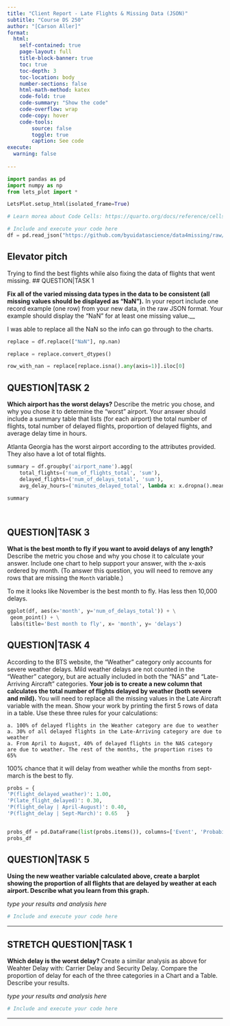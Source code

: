 ```yaml
---
title: "Client Report - Late Flights & Missing Data (JSON)"
subtitle: "Course DS 250"
author: "[Carson Aller]"
format:
  html:
    self-contained: true
    page-layout: full
    title-block-banner: true
    toc: true
    toc-depth: 3
    toc-location: body
    number-sections: false
    html-math-method: katex
    code-fold: true
    code-summary: "Show the code"
    code-overflow: wrap
    code-copy: hover
    code-tools:
        source: false
        toggle: true
        caption: See code
execute: 
  warning: false
    
---
```


```python
import pandas as pd
import numpy as np
from lets_plot import *

LetsPlot.setup_html(isolated_frame=True)
```


```python
# Learn morea about Code Cells: https://quarto.org/docs/reference/cells/cells-jupyter.html

# Include and execute your code here
df = pd.read_json("https://github.com/byuidatascience/data4missing/raw/master/data-raw/flights_missing/flights_missing.json")
```

## Elevator pitch

Trying to find the best flights while also fixing the data of flights that went missing. 
## QUESTION|TASK 1

__Fix all of the varied missing data types in the data to be consistent (all missing values should be displayed as “NaN”).__ In your report include one record example (one row) from your new data, in the raw JSON format. Your example should display the "NaN" for at least one missing value.__  

I was able to replace all the NaN so the info can go through to the charts. 

```python
replace = df.replace(["NaN"], np.nan)

replace = replace.convert_dtypes()

row_with_nan = replace[replace.isna().any(axis=1)].iloc[0]

```


## QUESTION|TASK 2

__Which airport has the worst delays?__ Describe the metric you chose, and why you chose it to determine the “worst” airport. Your answer should include a summary table that lists (for each airport) the total number of flights, total number of delayed flights, proportion of delayed flights, and average delay time in hours.   

Atlanta Georgia has the worst airport according to the attributes provided. They also have a lot of total flights. 

```python

summary = df.groupby('airport_name').agg(
    total_flights=('num_of_flights_total', 'sum'), 
    delayed_flights=('num_of_delays_total', 'sum'),   
    avg_delay_hours=('minutes_delayed_total', lambda x: x.dropna().mean() / 60)).reset_index()

summary
    
   
```



## QUESTION|TASK 3

__What is the best month to fly if you want to avoid delays of any length?__ Describe the metric you chose and why you chose it to calculate your answer. Include one chart to help support your answer, with the x-axis ordered by month. (To answer this question, you will need to remove any rows that are missing the `Month` variable.)  

To me it looks like November is the best month to fly. Has less then 10,000 delays. 

```python

ggplot(df, aes(x='month', y='num_of_delays_total')) + \
 geom_point() + \
 labs(title='Best month to fly', x= 'month', y= 'delays')

```



## QUESTION|TASK 4

According to the BTS website, the “Weather” category only accounts for severe weather delays. Mild weather delays are not counted in the “Weather” category, but are actually included in both the “NAS” and “Late-Arriving Aircraft” categories. __Your job is to create a new column that calculates the total number of flights delayed by weather (both severe and mild).__ You will need to replace all the missing values in the Late Aircraft variable with the mean. Show your work by printing the first 5 rows of data in a table. Use these three rules for your calculations:  

    a. 100% of delayed flights in the Weather category are due to weather  
    a. 30% of all delayed flights in the Late-Arriving category are due to weather  
    a. From April to August, 40% of delayed flights in the NAS category are due to weather. The rest of the months, the proportion rises to 65%    

100% chance that it will delay from weather while the months from sept-march is the best to fly. 

```python

probs = {
'P(flight_delayed_weather)': 1.00,  
'P(late_flight_delayed)': 0.30,      
'P(flight_delay | April-August)': 0.40,
'P(flight_delay | Sept-March)': 0.65   }


probs_df = pd.DataFrame(list(probs.items()), columns=['Event', 'Probabiality'])
probs_df

```



## QUESTION|TASK 5

__Using the new weather variable calculated above, create a barplot showing the proportion of all flights that are delayed by weather at each airport. Describe what you learn from this graph.__  

_type your results and analysis here_
```python
# Include and execute your code here

```


---


## STRETCH QUESTION|TASK 1

__Which delay is the worst delay?__ Create a similar analysis as above for Weahter Delay with: Carrier Delay and Security Delay. Compare the proportion of delay for each of the three categories in a Chart and a Table. Describe your results.

_type your results and analysis here_

```python
# Include and execute your code here


```

---

